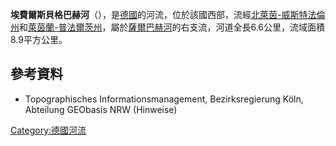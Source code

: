 {{Coord|50.516478|N|6.903857|E|display=title}}

'''埃費爾斯貝格巴赫河'''（{{lang-de|Effelsberger Bach}}），是[[德國|德國]]的河流，位於該國西部，流經[[北萊茵-威斯特法倫州|北萊茵-威斯特法倫州]]和[[萊茵蘭-普法爾茨州|萊茵蘭-普法爾茨州]]，屬於[[薩爾巴赫河|薩爾巴赫河]]的右支流，河道全長6.6公里，流域面積8.9平方公里。

==參考資料==
* Topographisches Informationsmanagement, Bezirksregierung Köln, Abteilung GEObasis NRW (Hinweise)

{{Germany-geo-stub}}
[[Category:德國河流|Category:德國河流]]
